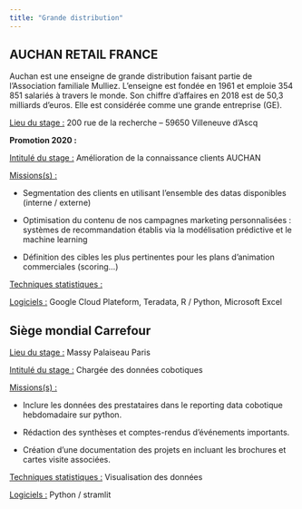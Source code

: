 ---
title: "Grande distribution"
---

## **AUCHAN RETAIL FRANCE**

Auchan est une enseigne de grande distribution faisant partie de l'Association familiale Mulliez. L'enseigne est fondée en 1961 et emploie 354 851 salariés à travers le monde. Son chiffre d'affaires en 2018 est de 50,3 milliards d'euros. Elle est considérée comme une grande entreprise (GE).

[Lieu du stage :]{.underline} 200 rue de la recherche -- 59650 Villeneuve d'Ascq

**Promotion 2020 :**

[Intitulé du stage :]{.underline} Amélioration de la connaissance clients AUCHAN

[Missions(s) :]{.underline}

-   Segmentation des clients en utilisant l'ensemble des datas disponibles (interne / externe)

-   Optimisation du contenu de nos campagnes marketing personnalisées : systèmes de recommandation établis via la modélisation prédictive et le machine learning

-   Définition des cibles les plus pertinentes pour les plans d'animation commerciales (scoring...)

[Techniques statistiques :]{.underline}

[Logiciels :]{.underline} Google Cloud Plateform, Teradata, R / Python, Microsoft Excel

## **Siège mondial Carrefour**

[Lieu du stage :]{.underline} Massy Palaiseau Paris

[Intitulé du stage :]{.underline} Chargée des données cobotiques

[Missions(s) :]{.underline}

-   Inclure les données des prestataires dans le reporting data cobotique hebdomadaire sur python.

-   Rédaction des synthèses et comptes-rendus d'événements importants.

-   Création d'une documentation des projets en incluant les brochures et cartes visite associées.

[Techniques statistiques :]{.underline} Visualisation des données

[Logiciels :]{.underline} Python / stramlit
